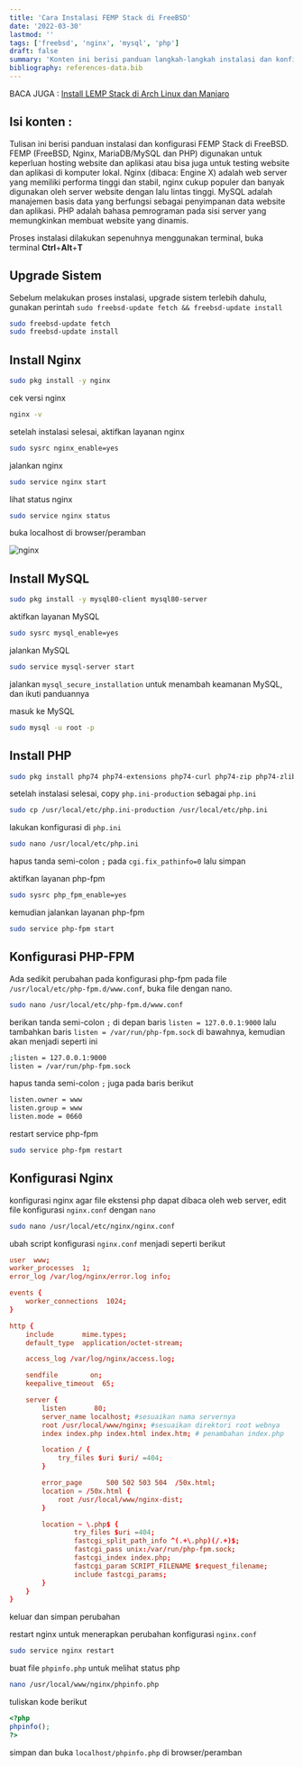```yaml
---
title: 'Cara Instalasi FEMP Stack di FreeBSD'
date: '2022-03-30'
lastmod: ''
tags: ['freebsd', 'nginx', 'mysql', 'php']
draft: false
summary: 'Konten ini berisi panduan langkah-langkah instalasi dan konfigurasi nginx, mysql, php di FreeBSD'
bibliography: references-data.bib
---
```


BACA JUGA : [Install LEMP Stack di Arch Linux dan Manjaro](/blog/linux/cara-install-lemp-di-arch-linux-dan-manjaro)

## Isi konten :

<TOCInline toc={props.toc} exclude="Isi konten :" toHeading={2} />

Tulisan ini berisi panduan instalasi dan konfigurasi FEMP Stack di FreeBSD.
FEMP (FreeBSD, Nginx, MariaDB/MySQL dan PHP) digunakan untuk keperluan hosting website dan aplikasi atau
bisa juga untuk testing website dan aplikasi di komputer lokal. Nginx (dibaca: Engine X) adalah web server yang
memiliki performa tinggi dan stabil, nginx cukup populer dan banyak digunakan oleh server website dengan lalu lintas tinggi.
MySQL adalah manajemen basis data yang berfungsi sebagai penyimpanan data website dan aplikasi. PHP adalah bahasa
pemrograman pada sisi server yang memungkinkan membuat website yang dinamis.

Proses instalasi dilakukan sepenuhnya menggunakan terminal, buka terminal **Ctrl**+**Alt**+**T**

## Upgrade Sistem

Sebelum melakukan proses instalasi, upgrade sistem terlebih dahulu, gunakan perintah `sudo freebsd-update fetch && freebsd-update install`

```bash
sudo freebsd-update fetch
sudo freebsd-update install
```

## Install Nginx

```bash
sudo pkg install -y nginx
```

cek versi nginx

```bash
nginx -v
```

setelah instalasi selesai, aktifkan layanan nginx

```bash
sudo sysrc nginx_enable=yes
```

jalankan nginx

```bash
sudo service nginx start
```

lihat status nginx

```bash
sudo service nginx status
```

buka localhost di browser/peramban

![nginx](/static/images/nginx-status.png)

## Install MySQL

```bash
sudo pkg install -y mysql80-client mysql80-server
```

aktifkan layanan MySQL

```bash
sudo sysrc mysql_enable=yes
```

jalankan MySQL

```bash
sudo service mysql-server start
```

jalankan `mysql_secure_installation` untuk menambah keamanan MySQL, dan ikuti panduannya

masuk ke MySQL

```bash
sudo mysql -u root -p
```

## Install PHP

```bash
sudo pkg install php74 php74-extensions php74-curl php74-zip php74-zlib
```

setelah instalasi selesai, copy `php.ini-production` sebagai `php.ini`

```bash
sudo cp /usr/local/etc/php.ini-production /usr/local/etc/php.ini
```

lakukan konfigurasi di `php.ini`

```bash
sudo nano /usr/local/etc/php.ini
```

hapus tanda semi-colon `;` pada `cgi.fix_pathinfo=0` lalu simpan

aktifkan layanan php-fpm

```bash
sudo sysrc php_fpm_enable=yes
```

kemudian jalankan layanan php-fpm

```bash
sudo service php-fpm start
```

## Konfigurasi PHP-FPM

Ada sedikit perubahan pada konfigurasi php-fpm pada file `/usr/local/etc/php-fpm.d/www.conf`,
buka file dengan nano.

```bash
sudo nano /usr/local/etc/php-fpm.d/www.conf
```

berikan tanda semi-colon `;` di depan baris `listen = 127.0.0.1:9000` lalu tambahkan baris `listen = /var/run/php-fpm.sock` di bawahnya,
kemudian akan menjadi seperti ini

```bash
;listen = 127.0.0.1:9000
listen = /var/run/php-fpm.sock
```

hapus tanda semi-colon `;` juga pada baris berikut

```bash
listen.owner = www
listen.group = www
listen.mode = 0660
```

restart service php-fpm

```bash
sudo service php-fpm restart
```

## Konfigurasi Nginx

konfigurasi nginx agar file ekstensi php dapat dibaca oleh web server,
edit file konfigurasi `nginx.conf` dengan `nano`

```bash
sudo nano /usr/local/etc/nginx/nginx.conf
```

ubah script konfigurasi `nginx.conf` menjadi seperti berikut

```bash:/usr/local/etc/nginx/nginx.conf
user  www;
worker_processes  1;
error_log /var/log/nginx/error.log info;

events {
    worker_connections  1024;
}

http {
    include       mime.types;
    default_type  application/octet-stream;

    access_log /var/log/nginx/access.log;

    sendfile        on;
    keepalive_timeout  65;

    server {
        listen       80;
        server_name localhost; #sesuaikan nama servernya
        root /usr/local/www/nginx; #sesuaikan direktori root webnya
        index index.php index.html index.htm; # penambahan index.php

        location / {
            try_files $uri $uri/ =404;
        }

        error_page      500 502 503 504  /50x.html;
        location = /50x.html {
            root /usr/local/www/nginx-dist;
        }

        location ~ \.php$ {
                try_files $uri =404;
                fastcgi_split_path_info ^(.+\.php)(/.+)$;
                fastcgi_pass unix:/var/run/php-fpm.sock;
                fastcgi_index index.php;
                fastcgi_param SCRIPT_FILENAME $request_filename;
                include fastcgi_params;
        }
    }
}
```

keluar dan simpan perubahan

restart nginx untuk menerapkan perubahan konfigurasi `nginx.conf`

```bash
sudo service nginx restart
```

buat file `phpinfo.php` untuk melihat status php

```bash
nano /usr/local/www/nginx/phpinfo.php
```

tuliskan kode berikut

```php
<?php
phpinfo();
?>
```

simpan dan buka `localhost/phpinfo.php` di browser/peramban
